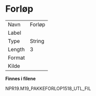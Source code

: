 
# Forløp {-}

| | |
|----|----|
| Navn     | Forløp |
| Label    |  |
| Type     | String |
| Length   | 3    |
| Format   |  |
| Kilde    |   |

**Finnes i filene**

NPR19.M19_PAKKEFORLOP1518_UTL_FIL

